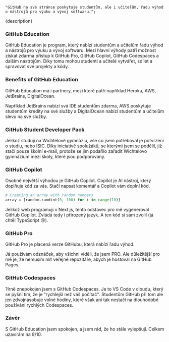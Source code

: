 	"GitHub na své stránce poskytuje studentům, ale i učitelům, řadu výhod a nástrojů pro výuku a vývoj softwaru.";

{description}

### GitHub Education

GitHub Education je program, který nabízí studentům a učitelům řadu výhod a nástrojů pro výuku a vývoj softwaru. Mezi
hlavní výhody patří možnost získat zdarma přístup k GitHub Pro, GitHub Copilot, GitHub Codespaces a dalším nástrojům.
Díky tomu mohou studenti a učitelé vytvářet, sdílet a spravovat své projekty a kódy.

### Benefits of GitHub Education

GitHub Education má i partnery, mezi které patří například Heroku, AWS, JetBrains, DigitalOcean.

Například JetBrains nabízí svá IDE studentům zdarma, AWS poskytuje studentům kredity na své služby a DigitalOcean nabízí
studentům a učitelům slevu na své služby.

### GitHub Student Developer Pack

Jelikož studuji na Wichtelově gymnáziu, vše co jsem potřeboval je potvrzení o studiu, nebo ISIC. Díky iniciativě
spolužáků, se kterými jsem se podělil, již stačí pouze školní e-mail, protože se jim podařilo zařadit Wichtelovo
gymnázium mezi školy, které jsou podporovány.

### GitHub Copilot

Osobně největší výhodou je GitHub Copilot. Copilot je AI nástroj, který doplňuje kód za vás. Stačí napsat komentář a
Copilot vám doplní kód.

```python
# Creating an array with random numbers
array = [random.randint(0, 100) for i in range(10)]
```

Jelikož web programuji v Next.js, tento odstavec pro mě vygeneroval GitHub Copilot. Zvládá tedy i přirozený jazyk. A ten
kód si sám zvolil (já chtěl TypeScript 😢).

### GitHub Pro

GitHub Pro je placená verze GitHubu, která nabízí řadu výhod.

Já používám odznáček, aby všichni viděli, že jsem PRO. Ale důležitější pro mě je, že nemusím mít veřejné repozitáře,
abych je hostoval na GitHub Pages.

### GitHub Codespaces

?írně znepokojen jsem s GitHub Codespaces. Je to VS Code v cloudu, který se pyšní tím, že je <q>rychlejší než váš
počítač</q>. Studentům GitHub při tom ale jen zdvojnásobuje volné hodiny, které však ani tak nestačí na dlouhodobé
používání rychlých Codespaces.

### Závěr

S GitHub Education jsem spokojen, a jsem rád, že ho stále vylepšují. Celkem uzavírám na 9/10.
